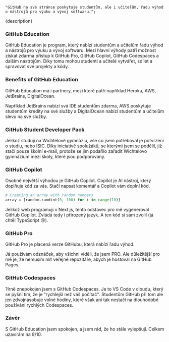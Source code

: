 	"GitHub na své stránce poskytuje studentům, ale i učitelům, řadu výhod a nástrojů pro výuku a vývoj softwaru.";

{description}

### GitHub Education

GitHub Education je program, který nabízí studentům a učitelům řadu výhod a nástrojů pro výuku a vývoj softwaru. Mezi
hlavní výhody patří možnost získat zdarma přístup k GitHub Pro, GitHub Copilot, GitHub Codespaces a dalším nástrojům.
Díky tomu mohou studenti a učitelé vytvářet, sdílet a spravovat své projekty a kódy.

### Benefits of GitHub Education

GitHub Education má i partnery, mezi které patří například Heroku, AWS, JetBrains, DigitalOcean.

Například JetBrains nabízí svá IDE studentům zdarma, AWS poskytuje studentům kredity na své služby a DigitalOcean nabízí
studentům a učitelům slevu na své služby.

### GitHub Student Developer Pack

Jelikož studuji na Wichtelově gymnáziu, vše co jsem potřeboval je potvrzení o studiu, nebo ISIC. Díky iniciativě
spolužáků, se kterými jsem se podělil, již stačí pouze školní e-mail, protože se jim podařilo zařadit Wichtelovo
gymnázium mezi školy, které jsou podporovány.

### GitHub Copilot

Osobně největší výhodou je GitHub Copilot. Copilot je AI nástroj, který doplňuje kód za vás. Stačí napsat komentář a
Copilot vám doplní kód.

```python
# Creating an array with random numbers
array = [random.randint(0, 100) for i in range(10)]
```

Jelikož web programuji v Next.js, tento odstavec pro mě vygeneroval GitHub Copilot. Zvládá tedy i přirozený jazyk. A ten
kód si sám zvolil (já chtěl TypeScript 😢).

### GitHub Pro

GitHub Pro je placená verze GitHubu, která nabízí řadu výhod.

Já používám odznáček, aby všichni viděli, že jsem PRO. Ale důležitější pro mě je, že nemusím mít veřejné repozitáře,
abych je hostoval na GitHub Pages.

### GitHub Codespaces

?írně znepokojen jsem s GitHub Codespaces. Je to VS Code v cloudu, který se pyšní tím, že je <q>rychlejší než váš
počítač</q>. Studentům GitHub při tom ale jen zdvojnásobuje volné hodiny, které však ani tak nestačí na dlouhodobé
používání rychlých Codespaces.

### Závěr

S GitHub Education jsem spokojen, a jsem rád, že ho stále vylepšují. Celkem uzavírám na 9/10.
